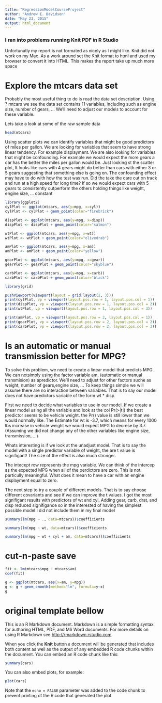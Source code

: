 ```yaml
---
title: "RegressionModelCourseProject"
author: "Andrew E. Davidson"
date: "May 23, 2015"
output: html_document
---
```

### I ran into problems running Knit PDF in R Studio
Unfortunatly my report is not formated as nicely as I might like. Knit did
not work on my Mac. As a work around set the Knit format to html and used my
browser to convert it into HTML. This makes the report take up much more space

# Explore the mtcars data set
Probably the most useful thing to do is read the data set description. Using
? mtcars we see the data set contains 11 variables, including such as engine size, number of gears, ... We'll need to adjust our models to account for these variable.

Lets take a look at some of the raw sample data
```r
head(mtcars)
```

Using scatter plots we can identify variables that might be good predictors of miles per gallon. We are looking for variables that seem to have strong linear tendency. For example displayment. We are also looking for variables that might be confounding. For example we would expect the more gears a car has the better the miles per gallon would be. Just looking st the scatter plot, It looks like cars with 4 gears might do better than cars with either 3 or 5 gears suggesting that something else is going on. The confounding effect may have to do with how the test was run. Did the take the care out on track and run at a high speed for long time? If so we would expect cars with 5 gears to consistently outperform the others holding things like weight, engine size, ... constant



```r
library(ggplot2)
cylPlot <- ggplot(mtcars, aes(y=mpg, x=cyl))
cylPlot <- cylPlot + geom_point(color="firebrick")

dispPlot <- ggplot(mtcars, aes(y=mpg, x=disp))
dispPlot <- dispPlot + geom_point(color="salmon")

wtPlot <- ggplot(mtcars, aes(y=mpg, x=wt))
wtPlot <- wtPlot + geom_point(color="olivedrab")

amPlot <- ggplot(mtcars, aes(y=mpg, x=am))
amPlot <- amPlot + geom_point(color="yellow")

gearPlot <- ggplot(mtcars, aes(y=mpg, x=gear))
gearPlot <- gearPlot + geom_point(color="skyblue")

carbPlot <- ggplot(mtcars, aes(y=mpg, x=carb))
carbPlot <- carbPlot + geom_point(color="black")

library(grid)

pushViewport(viewport(layout = grid.layout(2, 3)))
print(cylPlot, vp = viewport(layout.pos.row = 1, layout.pos.col = 1))
print(dispPlot, vp = viewport(layout.pos.row = 1, layout.pos.col = 2))
print(wtPlot, vp = viewport(layout.pos.row = 1, layout.pos.col = 3))

print(amPlot, vp = viewport(layout.pos.row = 2, layout.pos.col = 1))
print(gearPlot, vp = viewport(layout.pos.row = 2, layout.pos.col = 2))
print(carbPlot, vp = viewport(layout.pos.row = 2, layout.pos.col = 3))
```

# Is an automatic or manual transmission better for MPG?
To solve this problem, we need to create a linear model that predicts MPG. We can notsimply using the factor variable am, (automatic or manual transmision) as apredictor. We'll need to adjust for other factors suche as weight, number of gears,engine size, ... To keep things simple we will assume there are no interaction between variables. That is to say our model does not have predictors variable of the form wt * disp.

First we need to decide what variables to use in our model. If we create a 
linear model using all the variable and look at the col Pr(>|t|) the best predictor seems to be vehicle weight. the Pr() value is still lower than we would normally like. The Estimate for wt is -3.7, which means for every 1000 lbs increase in vehicle weight we would expect MPG to decrese by 3.7. (Assuming we did not change any of the other variables like engine size, transmission, ...)

Whats interesting is if we look at the unadjust model. That is to say the model with a single predictor variable of weight, the are t value is signifigant! The size of the effect is also much stronger.

The intecept row represents the mpg variable. We can think of the intercep as the expected MPG when all of the perdictors are zero. This is not particully meaningful. What does it mean to have a car with an engine displayment equal to zero.

The next step to try a couple of different models. That is to say choose different covariants and see if we can improve the t values. I got the most signifigant results with predictors of wt and cyl. Adding gear, carb, drat, and disp reduced signifigance so in the interested of having the simplest possible model I did not include them in my final model
```r
summary(lm(mpg ~ ., data=mtcars))$coefficients

summary(lm(mpg ~ wt, data=mtcars))$coefficients

summary(lm(mpg ~ wt + cyl + am, data=mtcars))$coefficients

```

# cut-n-paste save
```r
fit <- lm(mtcars$mpg ~ mtcars$am)
coef(fit)

g <- ggplot(mtcars, aes(x=am, y=mpg))
g <- g + geom_smooth(method="lm", formula=y~x)
g
```
# original template bellow

This is an R Markdown document. Markdown is a simple formatting syntax for authoring HTML, PDF, and MS Word documents. For more details on using R Markdown see <http://rmarkdown.rstudio.com>.

When you click the **Knit** button a document will be generated that includes both content as well as the output of any embedded R code chunks within the document. You can embed an R code chunk like this:

```r
summary(cars)
```

You can also embed plots, for example:

```r
plot(cars)
```

Note that the `echo = FALSE` parameter was added to the code chunk to prevent printing of the R code that generated the plot.
